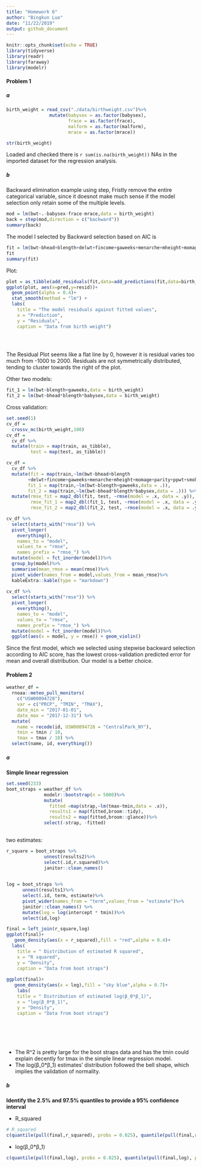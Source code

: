 ```yaml
---
title: "Homework 6"
author: "Bingkun Luo"
date: "11/22/2019"
output: github_document
---
```


```r
knitr::opts_chunk$set(echo = TRUE)
library(tidyverse)
library(readr)
library(faraway)
library(modelr)

```

#### Problem 1
##### a

```r
birth_weight = read_csv("./data/birthweight.csv")%>%
                mutate(babysex = as.factor(babysex),
                       frace = as.factor(frace),
                       malform = as.factor(malform),
                       mrace = as.factor(mrace))

str(birth_weight)
```

Loaded and checked there is `r sum(is.na(birth_weight))` NAs in the imported dataset for the regression analysis.

##### b
Backward elimination example using step, 
Fristly remove the entire categorical variable, since it doesnot make much sense if the model selection only retain some of the  multiple levels.
```r
mod = lm(bwt~.-babysex-frace-mrace,data = birth_weight)
back = step(mod,direction = c("backward")) 
summary(back)
```


The model I selected by Backward selection based on AIC is 

```r
fit = lm(bwt~bhead+blength+delwt+fincome+gaweeks+menarche+mheight+momage+parity+ppwt+smoken,data = birth_weight)
fit
summary(fit)
```



Plot:

```r

plot = as_tibble(add_residuals(fit,data=add_predictions(fit,data=birth_weight)))
ggplot(plot, aes(x=pred,y=resid))+
  geom_point(alpha = 0.4)+
  stat_smooth(method = "lm") +
  labs(
    title = "The model residuals against fitted values",
    x = "Prediction",
    y = "Residuals",
    caption = "Data from birth weight")
                  

  

```


The Residual Plot seems like a flat line by 0, however it is residual varies too much from -1000 to 2000. Residuals are not symmetrically distributed, tending to cluster towards the right of the plot.


Other two models:

```r
fit_1 = lm(bwt~blength+gaweeks,data = birth_weight)
fit_2 = lm(bwt~bhead*blength*babysex,data = birth_weight)

```

Cross validation:

```r

set.seed(1)
cv_df = 
  crossv_mc(birth_weight,100) 
cv_df =
  cv_df %>% 
  mutate(train = map(train, as_tibble),
         test = map(test, as_tibble))
```


```r
cv_df = 
  cv_df %>% 
  mutate(fit = map(train,~lm(bwt~bhead+blength 
        +delwt+fincome+gaweeks+menarche+mheight+momage+parity+ppwt+smoken,data = .)),
        fit_1 = map(train,~lm(bwt~blength+gaweeks,data = .)),
        fit_2 = map(train,~lm(bwt~bhead*blength*babysex,data = .))) %>% 
  mutate(rmse_fit = map2_dbl(fit, test, ~rmse(model = .x, data = .y)),
         rmse_fit_1 = map2_dbl(fit_1, test, ~rmse(model = .x, data = .y)),
         rmse_fit_2 = map2_dbl(fit_2, test, ~rmse(model = .x, data = .y)))
```



```r
cv_df %>% 
  select(starts_with("rmse")) %>% 
  pivot_longer(
    everything(),
    names_to = "model", 
    values_to = "rmse",
    names_prefix = "rmse_") %>% 
  mutate(model = fct_inorder(model))%>%
  group_by(model)%>%
  summarise(mean_rmse = mean(rmse))%>%
  pivot_wider(names_from = model,values_from = mean_rmse)%>%
  kableExtra::kable(type = "markdown")
  
cv_df %>% 
  select(starts_with("rmse")) %>% 
  pivot_longer(
    everything(),
    names_to = "model", 
    values_to = "rmse",
    names_prefix = "rmse_") %>% 
  mutate(model = fct_inorder(model))%>%
  ggplot(aes(x = model, y = rmse)) + geom_violin()
```


Since the first model, which we selected using stepwise backward selection according to AIC score, has the lowest cross-validation predicted error for mean and overall distribution. Our model is a better choice.

#### Problem 2
```r
weather_df = 
  rnoaa::meteo_pull_monitors(
    c("USW00094728"),
    var = c("PRCP", "TMIN", "TMAX"), 
    date_min = "2017-01-01",
    date_max = "2017-12-31") %>%
  mutate(
    name = recode(id, USW00094728 = "CentralPark_NY"),
    tmin = tmin / 10,
    tmax = tmax / 10) %>%
  select(name, id, everything())
```

##### a

**Simple linear regression**

```r

set.seed(233)
boot_straps = weather_df %>% 
              modelr::bootstrap(n = 5000)%>%
              mutate(
                fitted =map(strap,~lm(tmax~tmin,data = .x)),
                results1 = map(fitted,broom::tidy),
                results2 = map(fitted,broom::glance))%>%
              select(-strap, -fitted)
 
```

two estimates:

```r
 
r_square = boot_straps %>%
              unnest(results2)%>%
              select(.id,r.squared)%>%
              janitor::clean_names()

             
log = boot_straps %>%
      unnest(results1)%>%
      select(.id, term, estimate)%>%
      pivot_wider(names_from = "term",values_from = "estimate")%>% 
      janitor::clean_names() %>% 
      mutate(log = log(intercept * tmin))%>%
      select(id,log)

final = left_join(r_square,log)
ggplot(final)+
   geom_density(aes(x = r_squared),fill = "red",alpha = 0.4)+
  labs(
    title = " Distribution of estimated R squared",
    x = "R squared",
    y = "Density",
    caption = "Data from boot straps")
  
ggplot(final)+
   geom_density(aes(x = log),fill = "sky blue",alpha = 0.7)+
    labs(
    title = " Distribution of estimated log(β_0*β_1)",
    x = "log(β_0*β_1)",
    y = "Density",
    caption = "Data from boot straps")
                  
  


              
```

* The R^2 is pretty large for the boot straps data and has the tmin could explain decently for tmax in the simple linear regression model.  
* The log(β_0*β_1) estimates' distribution followed the bell shape, which implies the validation of normality.



##### b

**Identify the 2.5% and 97.5% quantiles to provide a 95% confidence interval**

* R_squared
```r
# R_squared
c(quantile(pull(final,r_squared), probs = 0.025), quantile(pull(final,r_squared), probs = 0.975))
```

* log(β_0*β_1)
```r
c(quantile(pull(final,log), probs = 0.025), quantile(pull(final,log), probs = 0.975))
```










